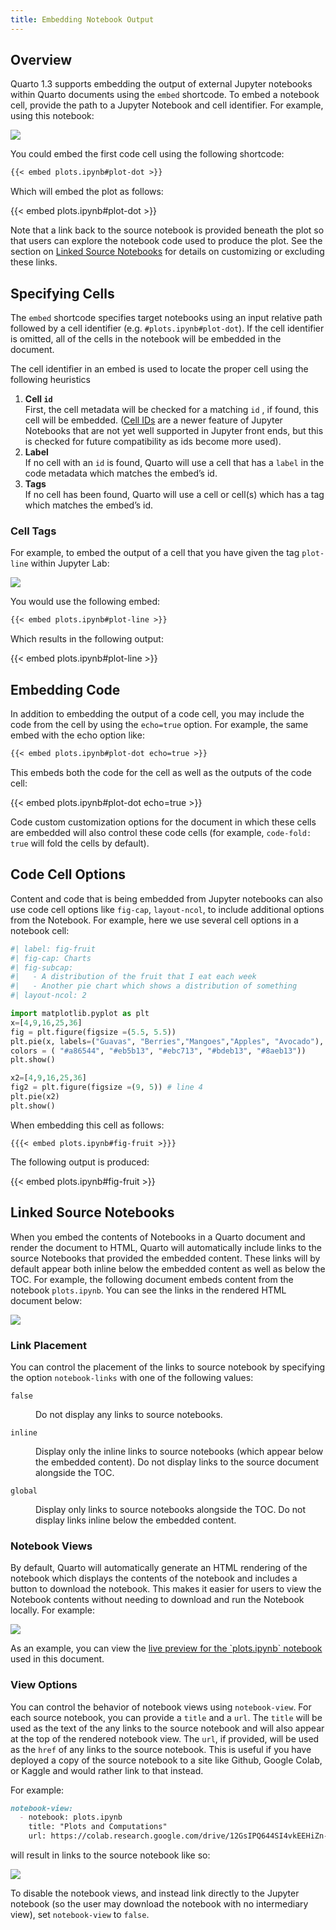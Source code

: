 ```yaml
---
title: Embedding Notebook Output
---
```


## Overview

Quarto 1.3 supports embedding the output of external Jupyter notebooks within Quarto documents using the `embed` shortcode. To embed a notebook cell, provide the path to a Jupyter Notebook and cell identifier. For example, using this notebook:

![](images/notebook-simple.png)

You could embed the first code cell using the following shortcode:

``` markdown
{{< embed plots.ipynb#plot-dot >}}
```

Which will embed the plot as follows:

{{< embed plots.ipynb#plot-dot >}}

Note that a link back to the source notebook is provided beneath the plot so that users can explore the notebook code used to produce the plot. See the section on [Linked Source Notebooks] for details on customizing or excluding these links.

## Specifying Cells

The `embed` shortcode specifies target notebooks using an input relative path followed by a cell identifier (e.g. `#plots.ipynb#plot-dot`). If the cell identifier is omitted, all of the cells in the notebook will be embedded in the document.

The cell identifier in an embed is used to locate the proper cell using the following heuristics

1.  **Cell `id`**\
    First, the cell metadata will be checked for a matching `id` , if found, this cell will be embedded. ([Cell IDs](https://jupyter.org/enhancement-proposals/62-cell-id/cell-id.html) are a newer feature of Jupyter Notebooks that are not yet well supported in Jupyter front ends, but this is checked for future compatibility as ids become more used).
2.  **Label**\
    If no cell with an `id` is found, Quarto will use a cell that has a `label` in the code metadata which matches the embed's id.
3.  **Tags**\
    If no cell has been found, Quarto will use a cell or cell(s) which has a tag which matches the embed's id.

### Cell Tags

For example, to embed the output of a cell that you have given the tag `plot-line` within Jupyter Lab:

![](images/notebook-tag.png){.border}

You would use the following embed:

``` markdown
{{< embed plots.ipynb#plot-line >}}
```

Which results in the following output:

{{< embed plots.ipynb#plot-line >}}

## Embedding Code

In addition to embedding the output of a code cell, you may include the code from the cell by using the `echo=true` option. For example, the same embed with the echo option like:

``` markdown
{{< embed plots.ipynb#plot-dot echo=true >}}
```

This embeds both the code for the cell as well as the outputs of the code cell:

{{< embed plots.ipynb#plot-dot echo=true >}}

::: callout-note
Code custom customization options for the document in which these cells are embedded will also control these code cells (for example, `code-fold: true`{spellcheck="false"} will fold the cells by default).
:::

## Code Cell Options

Content and code that is being embedded from Jupyter notebooks can also use code cell options like `fig-cap`, `layout-ncol`, to include additional options from the Notebook. For example, here we use several cell options in a notebook cell:

``` python
#| label: fig-fruit
#| fig-cap: Charts
#| fig-subcap: 
#|   - A distribution of the fruit that I eat each week
#|   - Another pie chart which shows a distribution of something
#| layout-ncol: 2

import matplotlib.pyplot as plt
x=[4,9,16,25,36]
fig = plt.figure(figsize =(5.5, 5.5))
plt.pie(x, labels=("Guavas", "Berries","Mangoes","Apples", "Avocado"),
colors = ( "#a86544", "#eb5b13", "#ebc713", "#bdeb13", "#8aeb13"))
plt.show()

x2=[4,9,16,25,36]
fig2 = plt.figure(figsize =(9, 5)) # line 4
plt.pie(x2)
plt.show()
```

When embedding this cell as follows:

`{{{< embed plots.ipynb#fig-fruit >}}}`

The following output is produced:

{{< embed plots.ipynb#fig-fruit >}}

## Linked Source Notebooks

When you embed the contents of Notebooks in a Quarto document and render the document to HTML, Quarto will automatically include links to the source Notebooks that provided the embedded content. These links will by default appear both inline below the embedded content as well as below the TOC. For example, the following document embeds content from the notebook `plots.ipynb`. You can see the links in the rendered HTML document below:

![](images/nb-links.png){.border}

### Link Placement

You can control the placement of the links to source notebook by specifying the option `notebook-links`{spellcheck="false"} with one of the following values:

`false`{spellcheck="false"}

:   Do not display any links to source notebooks.

`inline`{spellcheck="false"}

:   Display only the inline links to source notebooks (which appear below the embedded content). Do not display links to the source document alongside the TOC.

`global`{spellcheck="false"}

:   Display only links to source notebooks alongside the TOC. Do not display links inline below the embedded content.

### Notebook Views

By default, Quarto will automatically generate an HTML rendering of the notebook which displays the contents of the notebook and includes a button to download the notebook. This makes it easier for users to view the Notebook contents without needing to download and run the Notebook locally. For example:

![](images/notebook-view.png){.border}

As an example, you can view the [live preview for the \`plots.ipynb\` notebook](/docs/prerelease/plots.ipynb.html) used in this document.

### View Options

You can control the behavior of notebook views using `notebook-view`. For each source notebook, you can provide a `title` and a `url`. The `title` will be used as the text of the any links to the source notebook and will also appear at the top of the rendered notebook view. The `url`, if provided, will be used as the `href` of any links to the source notebook. This is useful if you have deployed a copy of the source notebook to a site like Github, Google Colab, or Kaggle and would rather link to that instead.

For example:

``` .markdown
notebook-view:
  - notebook: plots.ipynb
    title: "Plots and Computations"
    url: https://colab.research.google.com/drive/12GsIPQ644SI4vkEEHiZn-Qqfbr-bD1__
```

will result in links to the source notebook like so:

![](images/nb-links-updated.png){.border}

To disable the notebook views, and instead link directly to the Jupyter notebook (so the user may download the notebook with no intermediary view), set `notebook-view` to `false`.